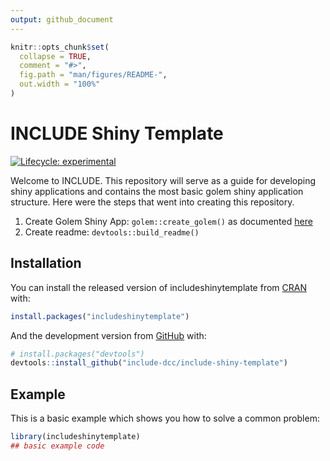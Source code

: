 ```yaml
---
output: github_document
---
```


<!-- README.md is generated from README.Rmd. Please edit that file -->

```r
knitr::opts_chunk$set(
  collapse = TRUE,
  comment = "#>",
  fig.path = "man/figures/README-",
  out.width = "100%"
)
```

# INCLUDE Shiny Template

<!-- badges: start -->
[![Lifecycle: experimental](https://img.shields.io/badge/lifecycle-experimental-orange.svg)](https://www.tidyverse.org/lifecycle/#experimental)
<!-- badges: end -->

Welcome to INCLUDE. This repository will serve as a guide for developing
shiny applications and contains the most basic golem shiny application
structure.  Here were the steps that went into creating this repository.

1. Create Golem Shiny App: `golem::create_golem()` as documented [here](https://engineering-shiny.org/setting-up-for-success.html#create-a-golem)
1. Create readme: `devtools::build_readme()`


## Installation

You can install the released version of includeshinytemplate from [CRAN](https://CRAN.R-project.org) with:

``` r
install.packages("includeshinytemplate")
```

And the development version from [GitHub](https://github.com/) with:

``` r
# install.packages("devtools")
devtools::install_github("include-dcc/include-shiny-template")
```
## Example

This is a basic example which shows you how to solve a common problem:

```r
library(includeshinytemplate)
## basic example code
```


